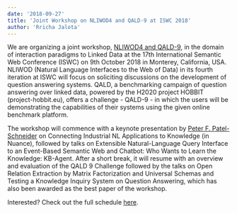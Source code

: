 ```yaml
---
date: '2018-09-27'
title: 'Joint Workshop on NLIWOD4 and QALD-9 at ISWC 2018'
author: 'Rricha Jalota'
---
```


We are organizing a joint workshop, [NLIWOD4 and QALD-9](http://2018.nliwod.org/), in the domain of interaction paradigms to Linked Data at the 17th International Semantic Web Conference (ISWC) on 9th October 2018 in Monterey, California, USA. NLIWOD (Natural Language Interfaces to the Web of Data) in its fourth iteration at ISWC will focus on soliciting discussions on the development of question answering systems. QALD, a benchmarking campaign of question answering over linked data, powered by the H2020 project HOBBIT (project-hobbit.eu), offers a challenge - QALD-9 - in which the users will be demonstrating the capabilities of their systems using the given online benchmark platform.

The workshop will commence with a keynote presentation by [Peter F. Patel-Schneider](https://www.linkedin.com/in/peter-f-patel-schneider-5a65b848) on Connecting Industrial NL Applications to Knowledge (in Nuance), followed by talks on Extensible Natural-Language Query Interface to an Event-Based Semantic Web and Chatbot: Who Wants to Learn the Knowledge: KB-Agent. After a short break, it will resume with an overview and evaluation of the QALD 9 Challenge followed by the talks on Open Relation Extraction by Matrix Factorization and Universal Schemas and Testing a Knowledge Inquiry System on Question Answering, which has also been awarded as the best paper of the workshop.

Interested? Check out the full schedule [here](http://2018.nliwod.org/).
